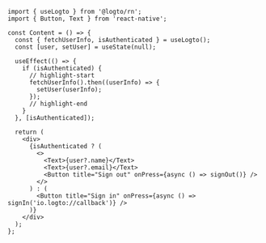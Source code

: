 ```tsx title="App.tsx"
import { useLogto } from '@logto/rn';
import { Button, Text } from 'react-native';

const Content = () => {
  const { fetchUserInfo, isAuthenticated } = useLogto();
  const [user, setUser] = useState(null);

  useEffect(() => {
    if (isAuthenticated) {
      // highlight-start
      fetchUserInfo().then((userInfo) => {
        setUser(userInfo);
      });
      // highlight-end
    }
  }, [isAuthenticated]);

  return (
    <div>
      {isAuthenticated ? (
        <>
          <Text>{user?.name}</Text>
          <Text>{user?.email}</Text>
          <Button title="Sign out" onPress={async () => signOut()} />
        </>
      ) : (
        <Button title="Sign in" onPress={async () => signIn('io.logto://callback')} />
      )}
    </div>
  );
};
```
